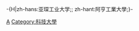 -{H|zh-hans:亚琛工业大学;; zh-hant:阿亨工業大學;}-
{{Catnav|頁面分類|各種主題的頁面分類|按國家分類|各國組織|各國大學|德國大學}}
{{Catnav|頁面分類|各種主題的頁面分類|按國家分類|各國教育|德國教育|德國大學}}
{{Catnav|頁面分類|各種主題的頁面分類|按國家分類|各國教育|各國大學|德國大學}}

{{main|亚琛工业大学|l1=-{zh-hans:亚琛工业大学;; zh-hant:阿亨工業大學;}-}}

[[Category:德國大學|A]]
[[Category:科技大學|Category:科技大學]]